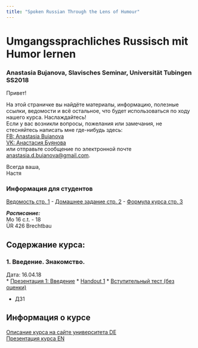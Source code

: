 ```yaml
---
title: "Spoken Russian Through the Lens of Humour"
--- 
```


# Umgangssprachliches Russisch mit Humor lernen
### Anastasia Bujanova, Slavisches Seminar, Universität Tubingen SS2018

Привет!

На этой страничке вы найдёте материалы, информацию, полезные ссылки, ведомости и всё остальное, что будет использоваться по ходу нашего курса. Наслаждайтесь!  
Если у вас возникли вопросы, пожелания или замечания, не стесняйтесь написать мне где-нибудь здесь:  
[FB: Anastasia Buianova](https://www.facebook.com/anastasia.buianova)  
[VK: Анастасия Буянова](https://vk.com/anaesthesiabuianova)  
или отправьте сообщение по электронной почте [anastasia.d.buianova@gmail.com](anastasia.d.buianova@gmail.com).

Всегда ваша,  
Настя

### Информация для студентов

[Ведомость стр. 1](https://docs.google.com/spreadsheets/d/1tdinptxIFDalAQa3iHYhIRKybBKyOelF3qSb4YBjzXc/edit#gid=1748941722) - [Домашнее задание стр. 2](https://docs.google.com/spreadsheets/d/1tdinptxIFDalAQa3iHYhIRKybBKyOelF3qSb4YBjzXc/edit#gid=0) - [Формула курса стр. 3](https://docs.google.com/spreadsheets/d/1tdinptxIFDalAQa3iHYhIRKybBKyOelF3qSb4YBjzXc/edit#gid=163382033)

***Расписание:***  
Mo 16 c.t. - 18  
ÜR 426 Brechtbau



## Содержание курса:
### 1. Введение. Знакомство.  
Дата: 16.04.18  
   * [Презентация 1: Введение]() 
   * [Handout 1]() 
   * [Вступительный тест (без оценки)]()
   
   * ДЗ1







## Информация о курсе


[Описание курса на сайте университета DE](https://campus.verwaltung.uni-tuebingen.de/lsfpublic/rds?state=verpublish&status=init&vmfile=no&publishid=169495&moduleCall=webInfo&publishConfFile=webInfo&publishSubDir=veranstaltung&noDBAction=y&init=y)  
[Презентация курса EN](https://prezi.com/view/PeO734vZ3EnilUbcMSd8/)
